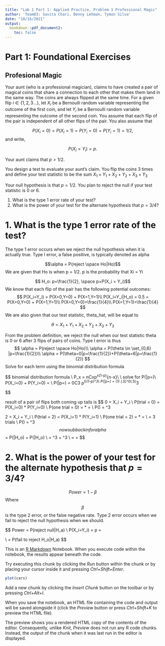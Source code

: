 ```yaml
---
title: "Lab 1 Part 1: Applied Practice, Problem 1 Professional Magic"
author: 'Team03: Savita Chari, Denny Lehman, Tymon Silva'
date: "10/16/2021"
output:
  bookdown::pdf_document2: 
    toc: false
---
```


# Part 1: Foundational Exercises
## Profesional Magic 

Your aunt (who is a professional magician), claims to have created a pair of magical coins that share a  connection to each other that makes them land in the same way.  The coins are always flipped at the same time.  For a given flip $i \in \{1,2,3...\}$, let $X_i$ be a Bernoulli random variable representing the outcome of the first coin, and let $Y_i$ be a Bernoulli random variable representing the outcome of the second coin.  You assume that each flip of the pair is independent of all other flips of the pair.  You also assume that

$$P(X_i=0)= P(X_i = 1) = P(Y_i=0) = P(Y_i = 1) = 1/2,$$
and write,

$$P(X_i = Y_i) = p.$$

Your aunt claims that $p > 1/2$.

You design a test to evaluate your aunt's claim.  You flip the coins 3 times and define your test statistic to be the sum $X_1 + Y_1 + X_2 + Y_2 + X_3 + Y_3$

Your null hypothesis is that $p=1/2$.  You plan to reject the null if your test statistic is 0 or 6.


1. What is the type 1 error rate of your test?
2. What is the power of your test for the alternate hypothesis that $p=3/4$?

# 1. What is the type 1 error rate of the test?

The type 1 error occurs when we reject the null hypothesis when it is actually true. Type I error, a false positive, is typically denoted as alpha

$$\alpha = P(reject \space Ho|Ho)$$
We are given that Ho is when p = 1/2. p is the probability that Xi = Yi

$$ H_o: p=\frac{1}{2}, \space p=P(X_i = Y_i)$$
We know that each flip of the pair has the following potential outcomes:
$$
P(X_i=Y_i) = P(X=0,Y=0) + P(X=1,Y=1)\\
P(X_i=Y_i|H_o) = 0.5 = P(X=0,Y=0) + P(X=1,Y=1)\\
P(X=0,Y=0)=\frac{1}{4}\\
P(X=1,Y=1)=\frac{1}{4}
$$
We are also given that our test statistic, theta_hat, will be equal to 

$$
\theta =X_1 +Y_1+X_2+Y_2+X_3+Y_3
$$

From the problem definition, we reject the null when our test statistic theta is 0 or 6 after 3 flips of pairs of coins. Type I error is thus
$$
\alpha = P(reject \space Ho|Ho)\\
\alpha = P(\theta \in \set_{0,6} |p=\frac{1}{2})\\
\alpha = P(\theta=0|p=\frac{1}{2})+P(\theta=6|p=\frac{1}{2})
$$
Solve for each term using the binomial distribution formula

$$
binomial \space distribution \space formula \\
P_x = nCx\space p^x(1-p)^{n-x}\\ \\
solve \space for \space P(\theta=0|p=\frac{1}{2})\\
P(X_i=0) + P(Y_i=0) = \frac{1}{4} \\
P(\theta=0|p=\frac{1}{2}) = 0C3 \space p^0*(1-p)^3\\
P(\theta=0|p=\frac{1}{2}) = (1) \space (.5)^0*(.5)^3

$$

result of a pair of flips both coming up tails is
$$
0 = X_i + Y_i \\
P(trial = 0) = P(X_i=0) * P(Y_i=0) \\
P(one \space trial = 0) = \frac{1}{2} * \frac{1}{2} = \frac{1}{4}
\\
P(\theta=0) = \frac{1}{4}^3

$$
$$
2 = X_i + Y_i \\
P(trial = 2) = P(X_i=1) * P(Y_i=1) \\
P(one \space trial = 2) = \frac{1}{2} * \frac{1}{2} = \frac{1}{4}
\\
\theta = 3 \space trials \\
P(\theta=6) = \frac{1}{4}^3
$$
now sub back in for alpha
$$
\alpha = P(\theta=0|H_o) + P(\theta=6|H_o) \\
\alpha = \frac{1}{4}^3 + \frac{1}{4}^3 \\
\alpha = \frac{2}{64} = \frac{1}{32}
$$

# 2. What is the power of your test for the alternate hypothesis that $p=3/4$?

$$Power = 1 - \beta $$
Where $$\beta$$ is the type 2 error, or the false negative rate. Type 2 error occurs when we fail to reject the null hypothesis when we should.

$$
Power = P(reject \space null|H_a) \\
P(X_i=Y_i) = p = \frac{3}{4}

\\
\beta = P(fail \space to \space  reject \space H_o|H_a)
$$

This is an [R Markdown](http://rmarkdown.rstudio.com) Notebook. When you execute code within the notebook, the results appear beneath the code. 

Try executing this chunk by clicking the *Run* button within the chunk or by placing your cursor inside it and pressing *Ctrl+Shift+Enter*. 

```r
plot(cars)
```

Add a new chunk by clicking the *Insert Chunk* button on the toolbar or by pressing *Ctrl+Alt+I*.

When you save the notebook, an HTML file containing the code and output will be saved alongside it (click the *Preview* button or press *Ctrl+Shift+K* to preview the HTML file).

The preview shows you a rendered HTML copy of the contents of the editor. Consequently, unlike *Knit*, *Preview* does not run any R code chunks. Instead, the output of the chunk when it was last run in the editor is displayed.
